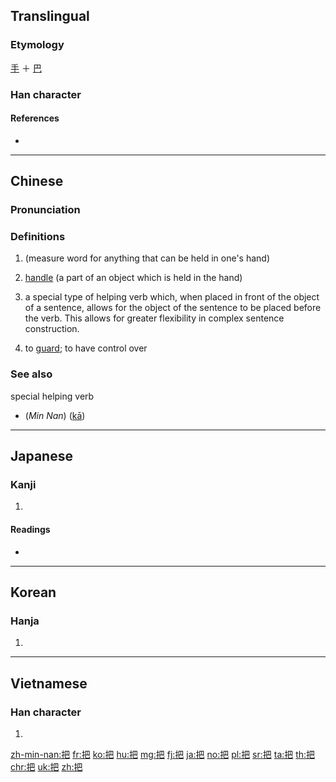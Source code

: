 ==Translingual==

===Etymology===
[[手]] ＋ [[巴]]

===Han character===
{{Han char|rn=64|rad=手|as=04|sn=7|four=57017|canj=QAU|ids=⿰扌巴}}

====References====
* {{Han ref|kx=0420.210|dkj=11874|dj=0768.010|hdz=31845.040|uh=628A|ud=25226|bh=A7E2|bd=42978}}

----

==Chinese==
{{zh-forms}}

===Pronunciation===
{{zh-pron
|m=bǎ
|ma=y
|c=baa2
|h=pfs=pá
|mn=pé/pá
|w=2po,2pa
|mc=y
|oc=y
|cat=n,cl,v
}}

===Definitions===
{{zh-hanzi}}

# (measure word for anything that can be held in one's hand)
#: {{zh-usex|三 把 刀|three knives}}
# [[handle]] (a part of an object which is held in the hand)
# {{cx|Beginning Mandarin|lang=zh}} a special type of helping verb which, when placed in front of the object of a sentence, allows for the object of the sentence to be placed before the verb.  This allows for greater flexibility in complex sentence construction.
#: {{zh-usex|他 把 刀 放 在 桌子{zi} 上。|He put the knife on the table.}}
# to [[guard]]; to have control over
#: {{zh-l|把守|bǎshǒu|to guard; to defend}}
#: {{zh-l|把握|bǎwò|to grasp; to control; to master}}

===See also===
; special helping verb
* (''Min Nan'') {{zh-l|共}} ([[kā]])

{{zh-cat|Beginning|Intermediate}}

----

==Japanese==

===Kanji===
{{ja-kanji|grade=c}}

# {{defn|lang=ja|sort=手04}} <!-- line may be deleted if/when POS headers are added -->

====Readings====
* {{ja-readings|goon=[[へ]] (he)|kanon=[[は]] (ha)|kun=[[つか]] (tsuka)}}

----

==Korean==

===Hanja===
{{ko-hanja|hangeul=파|eumhun=|mr=p'a|y=pha}}

# {{defn|lang=ko|sort=手04}}

----

==Vietnamese==

===Han character===
{{vi-hantu|[[bã]], [[bả]], [[bạ]], [[bỡ]], [[bữa]], [[vả]], [[vã]], [[vỗ]], [[bá]], [[bẻ]], [[bửa]], [[lả]], [[sấp]], [[trả]]}}

# {{defn|lang=vi|sort=手04}}

[[zh-min-nan:把]]
[[fr:把]]
[[ko:把]]
[[hu:把]]
[[mg:把]]
[[fj:把]]
[[ja:把]]
[[no:把]]
[[pl:把]]
[[sr:把]]
[[ta:把]]
[[th:把]]
[[chr:把]]
[[uk:把]]
[[zh:把]]